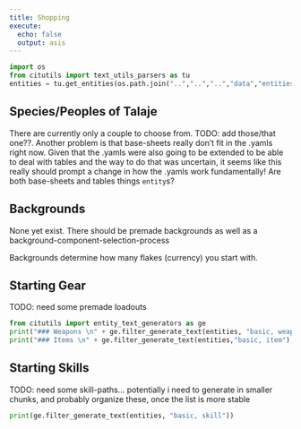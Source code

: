```yaml
---
title: Shopping
execute: 
  echo: false
  output: asis
---
```


```python
import os
from citutils import text_utils_parsers as tu
entities = tu.get_entities(os.path.join("..","..","..","data","entities"))
```

## Species/Peoples of Talaje
 
There are currently only a couple to choose from. TODO: add those/that one??. Another problem is that base-sheets really don't fit in the .yamls right now. Given that the .yamls were also going to be extended to be able to deal with tables and the way to do that was uncertain, it seems like this really should prompt a change in how the .yamls work fundamentally! Are both base-sheets and tables things `entity`s?

## Backgrounds

None yet exist. There should be premade backgrounds as well as a background-component-selection-process

Backgrounds determine how many flakes (currency) you start with. 

## Starting Gear

TODO: need some premade loadouts

```python
from citutils import entity_text_generators as ge
print("### Weapons \n" + ge.filter_generate_text(entities, "basic, weapon"))
print("### Items \n" + ge.filter_generate_text(entities,"basic, item"))
```

## Starting Skills

TODO: need some skill-paths... potentially i need to generate in smaller chunks, and probably organize these, once the list is more stable

```python
print(ge.filter_generate_text(entities, "basic, skill"))
```
 
<!-- ### A Note on Skills and Backgrounds -->
<!-- Consider how your background and the skills you start with might support each other. Picking specific skills for relevance to your background rather than building an optimal character can give your character a lot of interesting moments, especially early on. -->